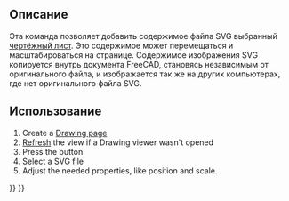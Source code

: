 <languages/>
{{docnav|[[Drawing_Orthoviews|Ortho Views]]|[[Drawing_SpreadsheetView|Spreadsheet View]]|[[Drawing_Workbench|Drawing Workbench]]|IconL=Drawing_Orthoviews.png|IconC=Workbench_Drawing.svg|IconR=Drawing_SpreadsheetView.png}}

{{GuiCommand/ru
|Name=Drawing Symbol
|Name/ru=Drawing Symbol
|Workbenches=[[Drawing Workbench/ru|Drawing]], Complete
|MenuLocation=Чертёж → Символ
|Shortcut=
}}

<span id="Description"></span>
== Описание ==

Эта команда позволяет добавить содержимое файла SVG выбранный [[Drawing Landscape A3|чертёжный лист]]. Это содержимое может перемещаться и масштабироваться на странице. Содержимое изображения SVG копируется внутрь документа FreeCAD, становясь независимым от оригинального файла, и изображается так же на других компьютерах, где нет оригинального файла SVG.

<span id="Usage"></span>
<div class="mw-translate-fuzzy">
== Использование ==
</div>

# Create a [[Drawing Landscape A3|Drawing page]]
# [[Std_Refresh|Refresh]] the view if a Drawing viewer wasn't opened
# Press the {{KEY|[[Image:Drawing Symbol.png|16px]] [[Drawing Symbol]]}} button
# Select a SVG file
# Adjust the needed properties, like position and scale.
{{clear}}

{{docnav|[[Drawing_Orthoviews|Ortho Views]]|[[Drawing_SpreadsheetView|Spreadsheet View]]|[[Drawing_Workbench|Drawing Workbench]]|IconL=Drawing_Orthoviews.png|IconC=Workbench_Drawing.svg|IconR=Drawing_SpreadsheetView.png}}

{{Drawing Tools navi{{#translation:}}}}
{{Userdocnavi{{#translation:}}}}